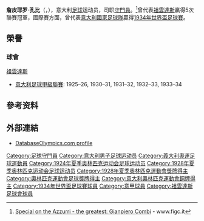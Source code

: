 {{Infobox football biography
| name=詹皮耶罗·孔比<br />Gianpiero Combi
| image=Frantisek planicka x gianpiero combi.jpg
| image_size=250px
| caption=孔比(左)和裁判[[Ivan_Eklind|Ivan Eklind]](中)及[[František_Plánička|František Plánička]](右)在[[1934年世界盃足球賽決賽|1934年世界盃足球賽決賽]]合照
| alt =
| fullname = 
| birth_date  = {{birth date and age|1902|11|20|df=y}}
| birth_place = {{ITA}}[[都靈|都靈]]
| death_date  = {{death date and age|df=y|1956|8|12|1902|11|20}}
| death_place= {{ITA}}[[都靈|都靈]]
| currentclub= 
| clubnumber =
| height ={{height|m=1.74}}<ref>https://www.theblizzard.co.uk/article/short-goalkeepers</ref>
| position = [[守門員|守門員]]
| years1= 1921–1934
| clubs1= [[祖雲達斯足球會|祖雲達斯]]<ref name=juworld>{{it icon}} [http://www.juworld.net/giocatori-scheda.asp?idgiocatore=164 Statistic Area - All Juventus FC players: Gianpiero Combi] - www.juworld.net</ref>
| caps1= 367 | goals1 = 0 
| nationalyears1= 1924–1934
| nationalteam1= [[意大利國家足球隊|意大利國家足球隊]]
| nationalcaps1= 47 | nationalgoals1 = 0
}}
{{MedalTop}}
{{MedalCountry|{{flag|Italy|1861}}}}
{{MedalBronze | [[1928年夏季奧林匹克運動會|1928 阿姆斯特丹]] | [[足球|足球]]}}
{{MedalBottom}}

'''詹皮耶罗·孔比'''（{{lang-it|Gianpiero Combi}}，{{bd|1902年|11月20日|1956年|8月12日}}），意大利[[足球|足球]]运动员，司职[[守門員|守門員]]。<ref name=Combi>[http://www.figc.it/versione_inglese/club_italia/html/combi.htm Special on the Azzurri - the greatest: Gianpiero Combi] {{Wayback|url=http://www.figc.it/versione_inglese/club_italia/html/combi.htm |date=20070930181647 }} - www.figc.it</ref>曾代表[[祖雲達斯足球會|祖雲達斯]]贏得5次聯賽冠軍，國際賽方面，曾代表[[意大利國家足球隊|意大利國家足球隊]]贏得[[1934年世界盃足球賽|1934年世界盃足球賽]]。

== 榮譽 ==
=== 球會 ===
;[[祖雲達斯足球會|祖雲達斯]]
*[[意大利足球甲級聯賽|意大利足球甲級聯賽]]: 1925–26, 1930–31, 1931–32, 1932–33, 1933–34

== 參考资料 ==
{{reflist}}

== 外部連結 ==
* [https://web.archive.org/web/20070209004651/http://www.databaseolympics.com/players/playerpage.htm?ilkid=COMBIGIA01 DatabaseOlympics.com profile]

{{1934年国际足联世界杯意大利队阵容}}
{{Authority control}}
{{DEFAULTSORT:Combi, Gianpiero}}
[[Category:足球守門員|Category:足球守門員]]
[[Category:意大利男子足球运动员|Category:意大利男子足球运动员]]
[[Category:義大利奧運足球運動員|Category:義大利奧運足球運動員]]
[[Category:1924年夏季奥林匹克运动会足球运动员|Category:1924年夏季奥林匹克运动会足球运动员]]
[[Category:1928年夏季奥林匹克运动会足球运动员|Category:1928年夏季奥林匹克运动会足球运动员]]
[[Category:1928年夏季奧林匹克運動會獎牌得主|Category:1928年夏季奧林匹克運動會獎牌得主]]
[[Category:奧林匹克運動會足球獎牌得主|Category:奧林匹克運動會足球獎牌得主]]
[[Category:意大利奧林匹克運動會銅牌得主|Category:意大利奧林匹克運動會銅牌得主]]
[[Category:1934年世界盃足球賽球員|Category:1934年世界盃足球賽球員]]
[[Category:意甲球員|Category:意甲球員]]
[[Category:祖雲達斯足球會球員|Category:祖雲達斯足球會球員]]